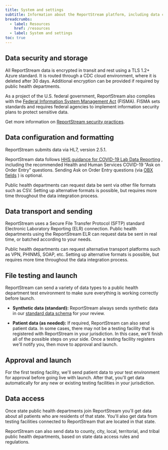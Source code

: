 ```yaml
---
title: System and settings
subtitle: Information about the ReportStream platform, including data configuration, formats, and transport
breadcrumbs:
  - label: Resources
    href: /resources
  - label: System and settings
toc: true
---
```

## Data security and storage

All ReportStream data is encrypted in transit and rest using
a TLS 1.2+ Azure standard. It is routed through a CDC cloud
environment, where it is deleted after 30 days. Additional
encryption can be provided if required by public health
departments.

As a project of the U.S. federal government, ReportStream
also complies with the
[Federal Information System Management Act](https://csrc.nist.gov/Projects/risk-management/fisma-background)
(FISMA). FISMA sets standards and requires federal agencies
to implement information security plans to protect sensitive
data.

Get more information on
[ReportStream security practices](/resources/security-practices).

## Data configuration and formatting

ReportStream submits data via HL7, version 2.5.1.

ReportStream data follows
[HHS guidance for COVID-19 Lab Data Reporting](https://www.hhs.gov/answers/is-additional-information-including-technical-specifications-available-to-support-laboratories-with-implementation/index.html)
, including the recommended Health and Human Services
COVID-19 “Ask on Order Entry” questions. Sending Ask on
Order Entry questions (via
[OBX fields](https://hl7-definition.caristix.com/v2/HL7v2.5/Segments/OBX)
) is optional.

Public health departments can request data be sent via other
file formats such as CSV. Setting up alternative formats is
possible, but requires more time throughout the data
integration process.

## Data transport and sending

ReportStream uses a Secure File Transfer Protocol (SFTP)
standard Electronic Laboratory Reporting (ELR) connection.
Public health departments using the ReportStream ELR can
request data be sent in real time, or batched according to
your needs.

Public health departments can request alternative transport
platforms such as VPN, PHINMS, SOAP, etc. Setting up
alternative formats is possible, but requires more time
throughout the data integration process.

## File testing and launch

ReportStream can send a variety of data types to a public
health department test environment to make sure everything
is working correctly before launch.

- <b>Synthetic data (standard):</b>
ReportStream always sends synthetic data in our
[standard data schema](https://github.com/CDCgov/prime-reportstream/blob/production/prime-router/docs/schema_documentation/primedatainput-pdi-covid-19.md)
for your review.

- <b>Patient data (as needed):</b> If required, ReportStream 
can also send patient data. In some cases, there may not be 
a testing facility that is registered with ReportStream in your 
jurisdiction. In this case, we'll finish all of the possible 
steps on your side. Once a testing facility registers we'll
notify you, then move to approval and launch.

## Approval and launch

For the first testing facility, we'll send patient data to
your test environment for approval before going live with
launch. After that, you'll get data automatically for any
new or existing testing facilities in your jurisdiction.

## Data access

Once state public health departments join ReportStream
you'll get data about all patients who are residents of that
state. You'll also get data from testing facilities
connected to ReportStream that are located in that state.

ReportStream can also send data to county, city, local,
territorial, and tribal public health departments, based on
state data access rules and regulations.